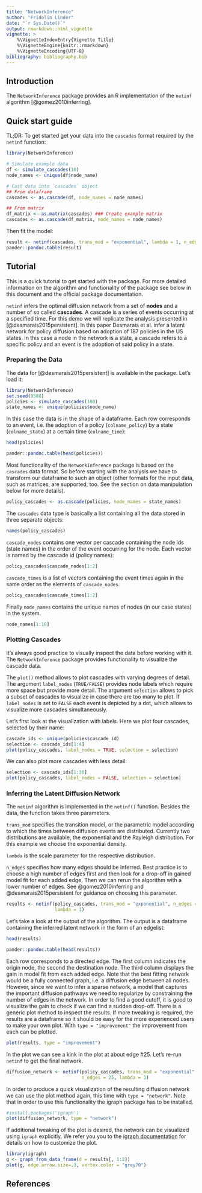 ```yaml
---
title: "NetworkInference"
author: "Fridolin Linder"
date: "`r Sys.Date()`"
output: rmarkdown::html_vignette
vignette: >
    %\VignetteIndexEntry{Vignette Title}
    %\VignetteEngine{knitr::rmarkdown}
    %\VignetteEncoding{UTF-8}
bibliography: bibliography.bib
---
```


## Introduction

The `NetworkInference` package provides an R implementation of the `netinf` 
algorithm [@gomez2010inferring].

## Quick start guide

TL;DR: To get started get your data into the `cascades` format required by the `netinf` 
function:

```r
library(NetworkInference)

# Simulate example data
df <- simulate_cascades(10)
node_names <- unique(df$node_name)

# Cast data into `cascades` object
## From dataframe
cascades <- as.cascade(df, node_names = node_names)

## From matrix
df_matrix <- as.matrix(cascades) ### Create example matrix
cascades <- as.cascade(df_matrix, node_names = node_names)
```

Then fit the model:

```r
result <- netinf(cascades, trans_mod = "exponential", lambda = 1, n_edges = 5)
pander::pandoc.table(result)
```

## Tutorial

This is a quick tutorial to get started with the package. For more detailed 
information on the algorithm and functionality of the package see below in this 
document and the official package documentation.

`netinf` infers the optimal diffusion network from a set of **nodes** 
and a number of so called **cascades**. A cascade is a series of events occurring at 
a specified time. For this demo we will replicate the analysis presented in 
[@desmarais2015persistent]. In this paper Desmarais et al. infer a latent network
for policy diffusion based on adoption of 187 policies in the US states. In this
case a node in the network is a state, a cascade refers to a specific policy and
an event is the adoption of said policy in a state.  

### Preparing the Data

The data for [@desmarais2015persistent] is available in the package. Let's load
it:

```r
library(NetworkInference)
set.seed(9588)
policies <- simulate_cascades(100)
state_names <- unique(policies$node_name)
```

In this case the data is in the shape of a dataframe. Each row corresponds to an
event, i.e. the adoption of a policy (`colname_policy`) by a state (`colname_state`) 
at a certain time (`colname_time`):

```r
head(policies)
```

```r
pander::pandoc.table(head(policies))
```

Most functionality of the `NetworkInference` package is based on the `cascades` 
data format. So before starting with the analysis we have to transform our dataframe
to such an object (other formats for the input data, such as matrices, are supported,
too. See the section on data manipulation below for more details). 

```r
policy_cascades <- as.cascade(policies, node_names = state_names)
```

The `cascades` data type is basically a list containing all the data stored in 
three separate objects:

```r
names(policy_cascades)
```

`cascade_nodes` contains one vector per cascade containing the node ids (state names) in the 
order of the event occurring for the node. Each vector is named by the cascade id
(policy names):

```r
policy_cascades$cascade_nodes[1:2]
```

`cascade_times` is a list of vectors containing the event times again in the same
order as the elements of `cascade_nodes`.
```r
policy_cascades$cascade_times[1:2]
```

Finally `node_names` contains the unique names of nodes (in our case states) in the 
system.
```r
node_names[1:10]
```

### Plotting Cascades

It's always good practice to visually inspect the data before working with it. 
The `NetworkInference` package provides functionality to visualize the cascade 
data. 

The `plot()` method allows to plot cascades with varying degrees of detail. The 
argument `label_nodes` (`TRUE/FALSE`) provides node labels which require more space
but provide more detail. The argument `selection` allows to pick a subset of 
cascades to visualize in case there are too many to plot. If `label_nodes` is set 
to `FALSE` each event is depicted by a dot, which allows to visualize more cascades
simultaneously. 

Let's first look at the visualization with labels. Here we plot four cascades, 
selected by their name:
```r
cascade_ids <- unique(policies$cascade_id)
selection <- cascade_ids[1:4]
plot(policy_cascades, label_nodes = TRUE, selection = selection)
```

We can also plot more cascades with less detail:
```r
selection <- cascade_ids[1:30]
plot(policy_cascades, label_nodes = FALSE, selection = selection)
```


### Inferring the Latent Diffusion Network

The `netinf` algorithm is implemented in the `netinf()` function. Besides the data, the function takes three parameters. 

`trans_mod` specifies the transition model, or the parametric model according to which the times between diffusion events are distributed. Currently two distributions are available, the exponential and the Rayleigh distribution. For this example we choose the exponential density. 

`lambda` is the scale parameter for the respective distribution. 

`n_edges` specifies how many edges should be inferred. Best practice is to choose a high number of  edges first and then look for a drop-off in gained model fit for each added edge. Then we can rerun the algorithm with a lower number of edges. See @gomez2010inferring and @desmarais2015persistent for guidance on choosing this parameter. 

```r
results <- netinf(policy_cascades, trans_mod = "exponential", n_edges = 200, 
                  lambda = 1)
```

Let's take a look at the output of the algorithm. The output is a dataframe containing the inferred latent network in the form of an edgelist:

```r
head(results)
```
```r
pander::pandoc.table(head(results))
```

Each row corresponds to a directed edge. The first column indicates the origin node, the second the destination node. The third column displays the gain in model fit from each added edge. Note that the best fitting network would be a fully connected graph, i.e. a diffusion edge between all nodes. However, since we want to infer a sparse network, a model that captures the important diffusion pathways we need to regularize by constraining the number of edges in the network. In order to find a good cutoff, it is good to visualize the gain to check if we can find a sudden drop-off. There is a generic plot method to inspect the results. If more tweaking is required, the results are a dataframe so it should be easy for the more experienced users to make your own plot. With `type = "improvement"` the improvement from each can be plotted.

```r
plot(results, type = "improvement")
```

In the plot we can see a kink in the plot at about edge #25. Let's re-run `netinf` to get the final network.

```r
diffusion_network <- netinf(policy_cascades, trans_mod = "exponential", 
                            n_edges = 25, lambda = 1)
```

In order to produce a quick visualization of the resulting diffusion network we can use the plot method again, this time with `type = "network"`. Note that in order to use this functionality the igraph package has to be installed.

```r
#install.packages('igraph')
plot(diffusion_network, type = "network")
```

If additional tweaking of the plot is desired, the network can be visualized using `igraph` explicitly. We refer you you to the [igraph documentation](https://cran.r-project.org/web/packages/igraph/igraph.pdf) for details on how to customize the plot.

```r
library(igraph)
g <- graph_from_data_frame(d = results[, 1:2])
plot(g, edge.arrow.size=.3, vertex.color = "grey70")
```

## References